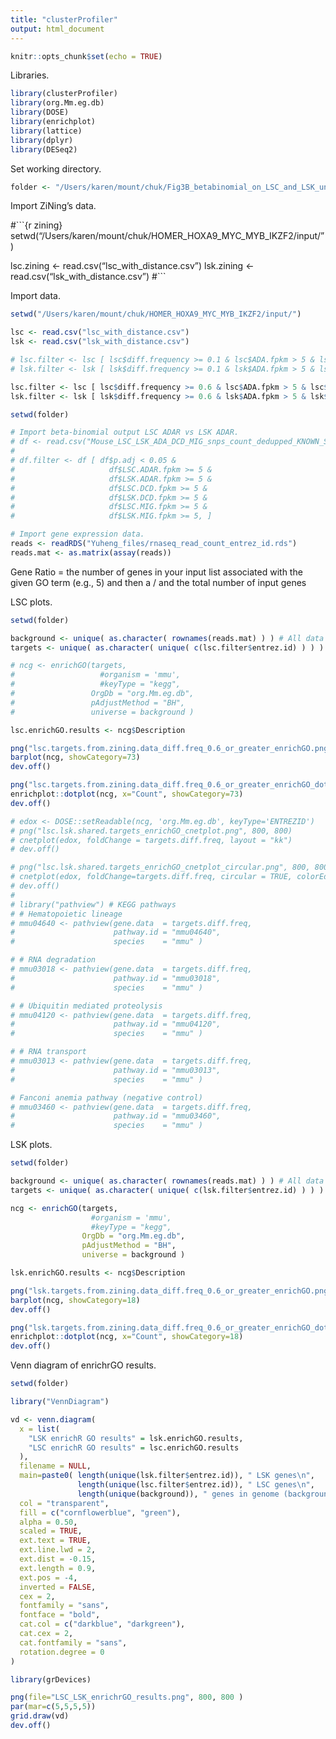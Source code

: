 ```yaml
---
title: "clusterProfiler"
output: html_document
---
```


```r
knitr::opts_chunk$set(echo = TRUE)
```

Libraries.

```r
library(clusterProfiler)
library(org.Mm.eg.db)
library(DOSE)
library(enrichplot)
library(lattice)
library(dplyr)
library(DESeq2)
```

Set working directory.

```r
folder <- "/Users/karen/mount/chuk/Fig3B_betabinomial_on_LSC_and_LSK_unique_targets/"
```


Import ZiNing's data.

#```{r zining}
setwd("/Users/karen/mount/chuk/HOMER_HOXA9_MYC_MYB_IKZF2/input/")

lsc.zining <- read.csv("lsc_with_distance.csv")
lsk.zining <- read.csv("lsk_with_distance.csv")
#```


Import data.

```r
setwd("/Users/karen/mount/chuk/HOMER_HOXA9_MYC_MYB_IKZF2/input/")

lsc <- read.csv("lsc_with_distance.csv")
lsk <- read.csv("lsk_with_distance.csv")

# lsc.filter <- lsc [ lsc$diff.frequency >= 0.1 & lsc$ADA.fpkm > 5 & lsc$DCD.fpkm > 5 & lsc$MIG.fpkm > 5, ]
# lsk.filter <- lsk [ lsk$diff.frequency >= 0.1 & lsk$ADA.fpkm > 5 & lsk$DCD.fpkm > 5 & lsk$MIG.fpkm > 5, ]

lsc.filter <- lsc [ lsc$diff.frequency >= 0.6 & lsc$ADA.fpkm > 5 & lsc$DCD.fpkm > 5 & lsc$MIG.fpkm > 5, ]
lsk.filter <- lsk [ lsk$diff.frequency >= 0.6 & lsk$ADA.fpkm > 5 & lsk$DCD.fpkm > 5 & lsk$MIG.fpkm > 5, ]
```

```r
setwd(folder)

# Import beta-binomial output LSC ADAR vs LSK ADAR.
# df <- read.csv("Mouse_LSC_LSK_ADA_DCD_MIG_snps_count_dedupped_KNOWN_SNPs_removed_LSC_LSK_combined_diff.freq_greaterthanequal_0.6_significance_fpkm.csv")
# 
# df.filter <- df [ df$p.adj < 0.05 & 
#                     df$LSC.ADAR.fpkm >= 5 & 
#                     df$LSK.ADAR.fpkm >= 5 &
#                     df$LSC.DCD.fpkm >= 5 &
#                     df$LSK.DCD.fpkm >= 5 &
#                     df$LSC.MIG.fpkm >= 5 &
#                     df$LSK.MIG.fpkm >= 5, ]

# Import gene expression data.
reads <- readRDS("Yuheng_files/rnaseq_read_count_entrez_id.rds")
reads.mat <- as.matrix(assay(reads))
```


Gene Ratio = the number of genes in your input list associated with the given GO term (e.g., 5) and then a / and the total number of input genes

LSC plots.

```r
setwd(folder)

background <- unique( as.character( rownames(reads.mat) ) ) # All data
targets <- unique( as.character( unique( c(lsc.filter$entrez.id) ) ) ) # Targets

# ncg <- enrichGO(targets,
#                   #organism = 'mmu',
#                   #keyType = "kegg",
#                 OrgDb = "org.Mm.eg.db",
#                 pAdjustMethod = "BH",
#                 universe = background )

lsc.enrichGO.results <- ncg$Description

png("lsc.targets.from.zining.data_diff.freq_0.6_or_greater_enrichGO.png", 1200, 800)
barplot(ncg, showCategory=73)
dev.off()

png("lsc.targets.from.zining.data_diff.freq_0.6_or_greater_enrichGO_dotplot.png", 1200, 800)
enrichplot::dotplot(ncg, x="Count", showCategory=73)
dev.off()

# edox <- DOSE::setReadable(ncg, 'org.Mm.eg.db', keyType='ENTREZID')
# png("lsc.lsk.shared.targets_enrichGO_cnetplot.png", 800, 800)
# cnetplot(edox, foldChange = targets.diff.freq, layout = "kk")
# dev.off()

# png("lsc.lsk.shared.targets_enrichGO_cnetplot_circular.png", 800, 800)
# cnetplot(edox, foldChange=targets.diff.freq, circular = TRUE, colorEdge = TRUE)
# dev.off()
#
# library("pathview") # KEGG pathways
# # Hematopoietic lineage
# mmu04640 <- pathview(gene.data  = targets.diff.freq,
#                      pathway.id = "mmu04640",
#                      species    = "mmu" )

# # RNA degradation
# mmu03018 <- pathview(gene.data  = targets.diff.freq,
#                      pathway.id = "mmu03018",
#                      species    = "mmu" )

# # Ubiquitin mediated proteolysis
# mmu04120 <- pathview(gene.data  = targets.diff.freq,
#                      pathway.id = "mmu04120",
#                      species    = "mmu" )

# # RNA transport
# mmu03013 <- pathview(gene.data  = targets.diff.freq,
#                      pathway.id = "mmu03013",
#                      species    = "mmu" )

# Fanconi anemia pathway (negative control)
# mmu03460 <- pathview(gene.data  = targets.diff.freq,
#                      pathway.id = "mmu03460",
#                      species    = "mmu" )
```

LSK plots.

```r
setwd(folder)

background <- unique( as.character( rownames(reads.mat) ) ) # All data
targets <- unique( as.character( unique( c(lsk.filter$entrez.id) ) ) ) # Targets

ncg <- enrichGO(targets,
                  #organism = 'mmu',
                  #keyType = "kegg",
                OrgDb = "org.Mm.eg.db",
                pAdjustMethod = "BH",
                universe = background )

lsk.enrichGO.results <- ncg$Description

png("lsk.targets.from.zining.data_diff.freq_0.6_or_greater_enrichGO.png", 1200, 800)
barplot(ncg, showCategory=18)
dev.off()

png("lsk.targets.from.zining.data_diff.freq_0.6_or_greater_enrichGO_dotplot.png", 1200, 800)
enrichplot::dotplot(ncg, x="Count", showCategory=18)
dev.off()
```

Venn diagram of enrichrGO results.

```r
setwd(folder)

library("VennDiagram")

vd <- venn.diagram(
  x = list(
    "LSK enrichR GO results" = lsk.enrichGO.results,
    "LSC enrichR GO results" = lsc.enrichGO.results
  ),
  filename = NULL, 
  main=paste0( length(unique(lsk.filter$entrez.id)), " LSK genes\n",
               length(unique(lsc.filter$entrez.id)), " LSC genes\n",
               length(unique(background)), " genes in genome (background)"),
  col = "transparent",
  fill = c("cornflowerblue", "green"),
  alpha = 0.50,
  scaled = TRUE,
  ext.text = TRUE,
  ext.line.lwd = 2,
  ext.dist = -0.15,
  ext.length = 0.9,
  ext.pos = -4,
  inverted = FALSE,
  cex = 2,
  fontfamily = "sans",
  fontface = "bold",
  cat.col = c("darkblue", "darkgreen"),
  cat.cex = 2,
  cat.fontfamily = "sans",
  rotation.degree = 0
)

library(grDevices)

png(file="LSC_LSK_enrichrGO_results.png", 800, 800 )
par(mar=c(5,5,5,5))
grid.draw(vd)
dev.off()
```
















